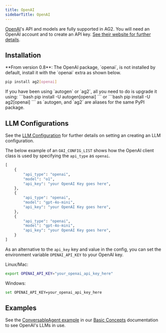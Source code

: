 ```yaml
---
title: OpenAI
sidebarTitle: OpenAI
---
```


[OpenAI](https://openai.com/)'s API and models are fully supported in AG2. You will need an OpenAI account and to create an API key. [See their website for further details](https://openai.com/).

## Installation

<Warning>
**From version 0.8**: The OpenAI package, `openai`, is not installed by default, install it with the `openai` extra as shown below.
</Warning>

``` bash
pip install ag2[openai]
```

<Tip>
If you have been using `autogen` or `ag2`, all you need to do is upgrade it using:
```bash
pip install -U autogen[openai]
```
or
```bash
pip install -U ag2[openai]
```
as `autogen, and `ag2` are aliases for the same PyPI package.
</Tip>

## LLM Configurations

See the [LLM Configuration](/docs/user-guide/basic-concepts/llm-configuration) for further details on setting an creating an LLM configuration.

The below example of an `OAI_CONFIG_LIST` shows how the OpenAI client class is used by specifying the `api_type` as `openai`.

```python
[
    {
        "api_type": "openai",
        "model": "o1",
        "api_key": "your OpenAI Key goes here",
    },
    {
        "api_type": "openai",
        "model": "gpt-4o-mini",
        "api_key": "your OpenAI Key goes here",
    },
    {
        "api_type": "openai",
        "model": "gpt-4o-mini",
        "api_key": "your OpenAI Key goes here",
    }
]
```

As an alternative to the `api_key` key and value in the config, you can set the environment variable `OPENAI_API_KEY` to your OpenAI key.

Linux/Mac:
``` bash
export OPENAI_API_KEY="your_openai_api_key_here"
```

Windows:
``` bash
set OPENAI_API_KEY=your_openai_api_key_here
```

## Examples

See the [ConversableAgent example](/docs/user-guide/basic-concepts/conversable-agent) in our [Basic Concepts](/docs/user-guide/basic-concepts/installing-ag2) documentation to see OpenAI's LLMs in use.
